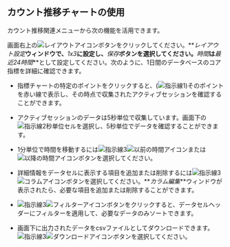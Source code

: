 ## カウント推移チャートの使用

カウント推移関連メニューから次の機能を活用できます。

<ImgLang img="analysis-count-24.png" desc="カウント推移24時間" />

画面右上の![レイアウトアイコン](/img/ico-layout-set.svg)ボタンをクリックしてください。**_レイアウト設定_**ウィンドウで、**_1x3_**に設定し、**_保存_**ボタンを選択してください。**_時間_**は**_最近24時間_**として設定してください。次のように、1日間のデータベースのコア指標を詳細に確認できます。

<ImgLang img="analysis-count-usage.png" desc="カウント推移の時間別確認" />

- 指標チャートの特定のポイントをクリックすると、(![指示線1](/img/number-01.png))そのポイントを赤い線で表示し、その時点で収集されたアクティブセッションを確認することができます。 

- アクティブセッションのデータは5秒単位で収集しています。画面下の![指示線2](/img/number-02.png)秒単位セルを選択し、5秒単位でデータを確認することができます。

- 1分単位で時間を移動するには![指示線3](/img/number-03.png)![以前の時間アイコン](/img/ico-left-time.svg)または![以降の時間アイコン](/img/ico-right-time.svg)ボタンを選択してください。

- 詳細情報をデータセルに表示する項目を追加または削除するには![指示線3](/img/number-03.png)![コラムアイコン](/img/ico-column-set.svg)ボタンを選択してください。**_カラム編集_**ウィンドウが表示されたら、必要な項目を追加または削除することができます。

- ![指示線3](/img/number-03.png)![フィルターアイコン](/img/ico-filter.svg)ボタンをクリックすると、データセルヘッダーにフィルターを適用して、必要なデータのみソートできます。

- 画面下に出力されたデータをcsvファイルとしてダウンロードできます。![指示線3](/img/number-03.png)![ダウンロードアイコン](/img/ico-download.svg)ボタンを選択してください。
